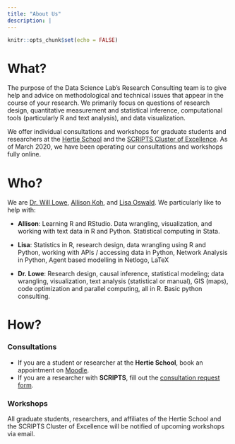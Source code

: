 ```yaml
---
title: "About Us"
description: |
---
```


```r
knitr::opts_chunk$set(echo = FALSE)
```

# What? 

The purpose of the Data Science Lab's Research Consulting team is to give help and advice on methodological and technical issues that appear in the course of your research. We primarily focus on questions of research design, quantitative measurement and statistical inference, computational tools (particularly R and text analysis), and data visualization. 

We offer individual consultations and workshops for graduate students and researchers at the [Hertie School](https://www.hertie-school.org/en/) and the [SCRIPTS Cluster of Excellence](https://www.scripts-berlin.eu/). As of March 2020, we have been operating our consultations and workshops fully online. 

# Who? 

We are [Dr. Will Lowe](mailto:lowe@hertie-school.org), [Allison Koh](mailto:koh@hertie-school.org), and [Lisa Oswald](mailto:l.oswald@phd.hertie-school.org). We particularly like to help with: 

- **Allison**: Learning R and RStudio. Data wrangling, visualization, and working with text data in R and Python. Statistical computing in Stata.

- **Lisa**: Statistics in R, research design, data wrangling using R and Python, working with APIs / accessing data in Python, Network Analysis in Python, Agent based modelling in Netlogo, LaTeX

- **Dr. Lowe**: Research design, causal inference, statistical modeling; data wrangling, visualization, text analysis (statistical or manual), GIS (maps), code optimization and parallel computing, all in R. Basic python consulting.

# How? 

### Consultations 

- If you are a student or researcher at the **Hertie School**, book an appointment on [Moodle](https://moodle.hertie-school.org/mod/scheduler/view.php?id=57896).  
- If you are a researcher with **SCRIPTS**, fill out the [consultation request form](https://forms.gle/uTUNPgW4UrZhRJVa9). 

### Workshops 

All graduate students, researchers, and affiliates of the Hertie School and the SCRIPTS Cluster of Excellence will be notified of upcoming workshops via email. 